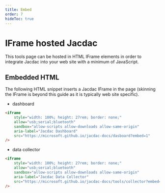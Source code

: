 ```yaml
---
title: Embed
order: 7
hideToc: true
---
```


# IFrame hosted Jacdac

This tools page can be hosted in HTML IFrame elements in order
to integrate Jacdac into your web site with a minimum of JavaScript.

## Embedded HTML

The following HTML snippet inserts a Jacdac IFrame in the page
(skinning the IFrame is beyond this guide as it is typically web site specific).

-   dashboard

```html copy
<iframe
    style="width: 100%; height: 27rem; border: none;"
    allow="usb;serial;bluetooth"
    sandbox="allow-scripts allow-downloads allow-same-origin"
    aria-label="Jacdac Dashboard"
    src="https://microsoft.github.io/jacdac-docs/dasboard?embed=1"
/>
```

-   data collector

```html copy
<iframe
    style="width: 100%; height: 27rem; border: none;"
    allow="usb;serial;bluetooth"
    sandbox="allow-scripts allow-downloads allow-same-origin"
    aria-label="Jacdac Data Collector"
    src="https://microsoft.github.io/jacdac-docs/tools/collector?embed=1"
/>
```
